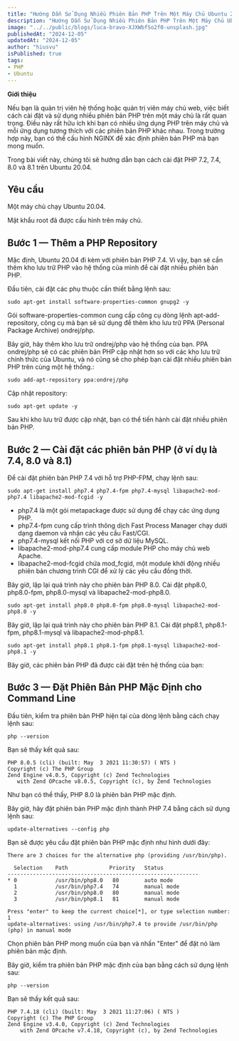 ```yaml
---
title: "Hướng Dẫn Sử Dụng Nhiều Phiên Bản PHP Trên Một Máy Chủ Ubuntu 20.04"
description: "Hướng Dẫn Sử Dụng Nhiều Phiên Bản PHP Trên Một Máy Chủ Ubuntu 20.04"
image: "../../public/blogs/luca-bravo-XJXWbfSo2f0-unsplash.jpg"
publishedAt: "2024-12-05"
updatedAt: "2024-12-05"
author: "hiusvu"
isPublished: true
tags: 
- PHP
- Ubuntu
---
```



**Giới thiệu**

Nếu bạn là quản trị viên hệ thống hoặc quản trị viên máy chủ web, việc biết cách cài đặt và sử dụng nhiều phiên bản PHP trên một máy chủ là rất quan trọng. Điều này rất hữu ích khi bạn có nhiều ứng dụng PHP trên máy chủ và mỗi ứng dụng tương thích với các phiên bản PHP khác nhau. Trong trường hợp này, bạn có thể cấu hình NGINX để xác định phiên bản PHP mà bạn mong muốn.

Trong bài viết này, chúng tôi sẽ hướng dẫn bạn cách cài đặt PHP 7.2, 7.4, 8.0 và 8.1 trên Ubuntu 20.04.

## Yêu cầu

Một máy chủ chạy Ubuntu 20.04.

Mật khẩu root đã được cấu hình trên máy chủ.

## Bước 1 — Thêm a PHP Repository
Mặc định, Ubuntu 20.04 đi kèm với phiên bản PHP 7.4. Vì vậy, bạn sẽ cần thêm kho lưu trữ PHP vào hệ thống của mình để cài đặt nhiều phiên bản PHP.

Đầu tiên, cài đặt các phụ thuộc cần thiết bằng lệnh sau:
```console
sudo apt-get install software-properties-common gnupg2 -y 
```

Gói software-properties-common cung cấp công cụ dòng lệnh apt-add-repository, công cụ mà bạn sẽ sử dụng để thêm kho lưu trữ PPA (Personal Package Archive) ondrej/php.

Bây giờ, hãy thêm kho lưu trữ ondrej/php vào hệ thống của bạn. PPA ondrej/php sẽ có các phiên bản PHP cập nhật hơn so với các kho lưu trữ chính thức của Ubuntu, và nó cũng sẽ cho phép bạn cài đặt nhiều phiên bản PHP trên cùng một hệ thống.:
```console
sudo add-apt-repository ppa:ondrej/php 
```

Cập nhật repository:
```console
sudo apt-get update -y
```

Sau khi kho lưu trữ được cập nhật, bạn có thể tiến hành cài đặt nhiều phiên bản PHP.

## Bước 2 — Cài đặt các phiên bản PHP (ở ví dụ là 7.4, 8.0 và 8.1)

Để cài đặt phiên bản PHP 7.4 với hỗ trợ PHP-FPM, chạy lệnh sau:
```console
sudo apt-get install php7.4 php7.4-fpm php7.4-mysql libapache2-mod-php7.4 libapache2-mod-fcgid -y
```

- php7.4 là một gói metapackage được sử dụng để chạy các ứng dụng PHP.
- php7.4-fpm cung cấp trình thông dịch Fast Process Manager chạy dưới dạng daemon và nhận các yêu cầu Fast/CGI.
- php7.4-mysql kết nối PHP với cơ sở dữ liệu MySQL.
- libapache2-mod-php7.4 cung cấp module PHP cho máy chủ web Apache.
- libapache2-mod-fcgid chứa mod_fcgid, một module khởi động nhiều phiên bản chương trình CGI để xử lý các yêu cầu đồng thời.

Bây giờ, lặp lại quá trình này cho phiên bản PHP 8.0. Cài đặt php8.0, php8.0-fpm, php8.0-mysql và libapache2-mod-php8.0.
```console
sudo apt-get install php8.0 php8.0-fpm php8.0-mysql libapache2-mod-php8.0 -y
```

Bây giờ, lặp lại quá trình này cho phiên bản PHP 8.1. Cài đặt php8.1, php8.1-fpm, php8.1-mysql và libapache2-mod-php8.1.
```console
sudo apt-get install php8.1 php8.1-fpm php8.1-mysql libapache2-mod-php8.1 -y
```

Bây giờ, các phiên bản PHP đã được cài đặt trên hệ thống của bạn:

## Bước 3 — Đặt Phiên Bản PHP Mặc Định cho Command Line

Đầu tiên, kiểm tra phiên bản PHP hiện tại của dòng lệnh bằng cách chạy lệnh sau:
```console
php --version
```

Bạn sẽ thấy kết quả sau:
```console
PHP 8.0.5 (cli) (built: May  3 2021 11:30:57) ( NTS )
Copyright (c) The PHP Group
Zend Engine v4.0.5, Copyright (c) Zend Technologies
   with Zend OPcache v8.0.5, Copyright (c), by Zend Technologies
```

Như bạn có thể thấy, PHP 8.0 là phiên bản PHP mặc định.

Bây giờ, hãy đặt phiên bản PHP mặc định thành PHP 7.4 bằng cách sử dụng lệnh sau:
```console
update-alternatives --config php
```

Bạn sẽ được yêu cầu đặt phiên bản PHP mặc định như hình dưới đây:
```console
There are 3 choices for the alternative php (providing /usr/bin/php).

  Selection    Path             Priority   Status
------------------------------------------------------------
* 0            /usr/bin/php8.0   80        auto mode
  1            /usr/bin/php7.4   74        manual mode
  2            /usr/bin/php8.0   80        manual mode
  3            /usr/bin/php8.1   81        manual mode

Press "enter" to keep the current choice[*], or type selection number: 1
update-alternatives: using /usr/bin/php7.4 to provide /usr/bin/php (php) in manual mode
```

Chọn phiên bản PHP mong muốn của bạn và nhấn "Enter" để đặt nó làm phiên bản mặc định.

Bây giờ, kiểm tra phiên bản PHP mặc định của bạn bằng cách sử dụng lệnh sau:
```console
php --version
```

Bạn sẽ thấy kết quả sau:
```console
PHP 7.4.18 (cli) (built: May  3 2021 11:27:06) ( NTS )
Copyright (c) The PHP Group
Zend Engine v3.4.0, Copyright (c) Zend Technologies
    with Zend OPcache v7.4.18, Copyright (c), by Zend Technologies
```